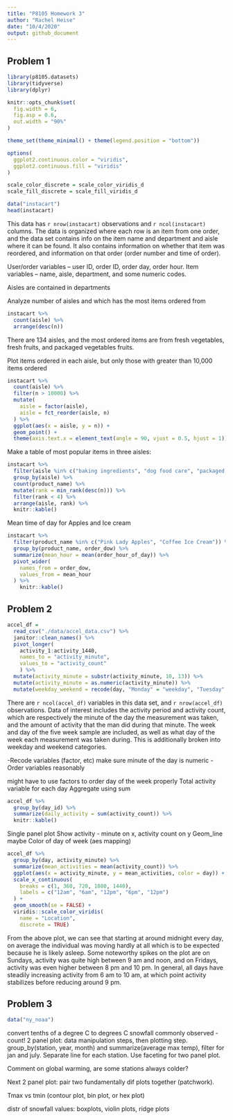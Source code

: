 ```yaml
---
title: "P8105 Homework 3"
author: "Rachel Heise"
date: "10/4/2020"
output: github_document
---
```


## Problem 1

```r
library(p8105.datasets)
library(tidyverse)
library(dplyr)

knitr::opts_chunk$set(
  fig.width = 6,
  fig.asp = 0.6,
  out.width = "90%"
)

theme_set(theme_minimal() + theme(legend.position = "bottom"))

options(
  ggplot2.continuous.color = "viridis",
  ggplot2.continuous.fill = "viridis"
)

scale_color_discrete = scale_color_viridis_d
scale_fill_discrete = scale_fill_viridis_d

```

```r
data("instacart")
head(instacart)
```


This data has `r nrow(instacart)` observations and `r ncol(instacart)` columns. The data is organized where each row is an item from one order, and the data set contains info on the item name and department and aisle where it can be found. It also contains information on whether that item was reordered, and information on that order (order number and time of order).

User/order variables -- user ID, order ID, order day, order hour.
Item variables -- name, aisle, department, and some numeric codes.

Aisles are contained in departments


Analyze number of aisles and which has the most items ordered from
```r
instacart %>% 
  count(aisle) %>% 
  arrange(desc(n))
```
There are 134 aisles, and the most ordered items are from fresh vegetables, fresh fruits, and packaged vegetables fruits.

Plot items ordered in each aisle, but only those with greater than 10,000 items ordered
```r
instacart %>% 
  count(aisle) %>% 
  filter(n > 10000) %>% 
  mutate(
    aisle = factor(aisle),
    aisle = fct_reorder(aisle, n)
  ) %>% 
  ggplot(aes(x = aisle, y = n)) +
  geom_point() +
  theme(axis.text.x = element_text(angle = 90, vjust = 0.5, hjust = 1))
```


Make a table of most popular items in three aisles:
```r
instacart %>% 
  filter(aisle %in% c("baking ingredients", "dog food care", "packaged vegetables fruits")) %>%
  group_by(aisle) %>% 
  count(product_name) %>% 
  mutate(rank = min_rank(desc(n))) %>% 
  filter(rank < 4) %>% 
  arrange(aisle, rank) %>% 
  knitr::kable()
```

Mean time of day for Apples and Ice cream

```r
instacart %>% 
  filter(product_name %in% c("Pink Lady Apples", "Coffee Ice Cream")) %>% 
  group_by(product_name, order_dow) %>% 
  summarize(mean_hour = mean(order_hour_of_day)) %>% 
  pivot_wider(
    names_from = order_dow,
    values_from = mean_hour
  ) %>% 
    knitr::kable()

```


## Problem 2


```r
accel_df = 
  read_csv("./data/accel_data.csv") %>% 
  janitor::clean_names() %>% 
  pivot_longer(
    activity_1:activity_1440,
    names_to = "activity_minute",
    values_to = "activity_count"
    ) %>% 
  mutate(activity_minute = substr(activity_minute, 10, 13)) %>% 
  mutate(activity_minute = as.numeric(activity_minute)) %>% 
  mutate(weekday_weekend = recode(day, "Monday" = "weekday", "Tuesday" = "weekday", "Wednesday" = "weekday", "Thursday" = "weekday", "Friday" = "weekday", "Saturday" = "weekend", "Sunday" = "weekend"))
```

There are `r ncol(accel_df)` variables in this data set, and `r nrow(accel_df)` observations. Data of interest includes the activity period and activity count, which are respectively the minute of the day the measurement was taken, and the amount of activity that the man did during that minute. The week and day of the five week sample are included, as well as what day of the week each measurement was taken during. This is additionally broken into weekday and weekend categories.


-Recode variables (factor, etc) make sure minute of the day is numeric
-Order variables reasonably

might have to use factors to order day of the week properly
Total activity variable for each day
Aggregate using sum
```r
accel_df %>% 
  group_by(day_id) %>% 
  summarize(daily_activity = sum(activity_count)) %>% 
  knitr::kable()
```

Single panel plot
Show activity - minute on x, activity count on y
Geom_line maybe
Color of day of week (aes mapping)
```r
accel_df %>%
  group_by(day, activity_minute) %>% 
  summarize(mean_activities = mean(activity_count)) %>% 
  ggplot(aes(x = activity_minute, y = mean_activities, color = day)) + 
  scale_x_continuous(
    breaks = c(1, 360, 720, 1080, 1440),
    labels = c("12am", "6am", "12pm", "6pm", "12pm")
  ) +
  geom_smooth(se = FALSE) +
  viridis::scale_color_viridis(
    name = "Location",
    discrete = TRUE)

```

From the above plot, we can see that starting at around midnight every day, on average the individual was moving hardly at all which is to be expected because he is likely asleep. Some noteworthy spikes on the plot are on Sundays, activity was quite high between 9 am and noon, and on Fridays, activity was even higher between 8 pm and 10 pm. In general, all days have steadily increasing activity from 6 am to 10 am, at which point activity stabilizes before reducing around 9 pm.



## Problem 3

```r
data("ny_noaa")
```

convert tenths of a degree C to degrees C
snowfall commonly observed - count!
2 panel plot: data manipulation steps, then plotting step. group_by(station, year, month) and summarize(average max temp), filter for jan and july. Separate line for each station. Use faceting for two panel plot.

Comment on global warming, are some stations always colder?

Next 2 panel plot: pair two fundamentally dif plots together (patchwork). 

Tmax vs tmin (contour plot, bin plot, or hex plot)

distr of snowfall values: boxplots, violin plots, ridge plots






